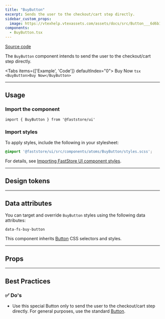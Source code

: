 ```yaml
---
title: "BuyButton"
excerpt: Sends the user to the checkout/cart step directly.
sidebar_custom_props:
  image: https://vtexhelp.vtexassets.com/assets/docs/src/Button___6d6b16886d5d7e2a05dba8c45c075796.png
components:
  - BuyButton.tsx
---
```


[<i class="fa-brands fa-github"></i> Source code](https://github.com/vtex/faststore/tree/main/packages/components/src/molecules/BuyButton)

The `BuyButton` component intends to send the user to the checkout/cart step directly.

<Tabs items={['Example', 'Code']} defaultIndex="0">
  <Tab>
    <OverviewSection>
      <BuyButton>Buy Now</BuyButton>
    </OverviewSection>
  </Tab>
  <Tab>
    ```tsx
    <BuyButton>Buy Now</BuyButton>
    ```
  </Tab>
</Tabs>

---

## Usage

### Import the component

```tsx
import { BuyButton } from '@faststore/ui'
```

### Import styles

To apply styles, include the following in your stylesheet:

```scss
@import '@faststore/ui/src/components/atoms/BuyButton/styles.scss';
```

For details, see [Importing FastStore UI component styles](https://developers.vtex.com/docs/guides/faststore/using-themes-importing-ui-components-styles).

---

## Design tokens

<TokenTable>
  <TokenRow
    token="--fs-buy-button-text-color"
    value="var(--fs-color-action-text)"
    isColor
  />
  <TokenRow
    token="--fs-buy-button-text-color-hover"
    value="var(--fs-color-action-text)"
    isColor
  />
  <TokenRow
    token="--fs-buy-button-text-color-active"
    value="var(--fs-color-action-text)"
    isColor
  />
  <TokenDivider />
  <TokenRow
    token="--fs-buy-button-bkg-color"
    value="var(--fs-color-action-bkg)"
    isColor
  />
  <TokenRow
    token="--fs-buy-button-bkg-color-hover"
    value="var(--fs-color-action-bkg-hover)"
    isColor
  />
  <TokenRow
    token="--fs-buy-button-bkg-color-active"
    value="var(--fs-color-action-bkg-active)"
    isColor
  />
  <TokenDivider />
  <TokenRow
    token="--fs-buy-button-border-color"
    value="var(--fs-color-action-bkg)"
    isColor
  />
  <TokenRow
    token="--fs-buy-button-border-color-hover"
    value="var(--fs-color-action-bkg-hover)"
    isColor
  />
  <TokenRow
    token="--fs-buy-button-border-color-active"
    value="var(--fs-color-action-bkg-active)"
    isColor
  />
  <TokenDivider />
  <TokenRow
    token="--fs-buy-button-shadow-hover"
    value="var(--fs-button-shadow-hover)"
  />
</TokenTable>

---

## Data attributes

You can target and override `BuyButton` styles using the following data attributes:

`data-fs-buy-button`

This component inherits [Button](https://developers.vtex.com/docs/guides/faststore/atoms-button) CSS selectors and styles.

---

## Props

<ComponentPropsSection component="BuyButton" />

---

## Best Practices

### ✅ Do's

- Use this special Button only to send the user to the checkout/cart step directly. For general purposes, use the standard [Button](https://developers.vtex.com/docs/guides/faststore/atoms-button).
